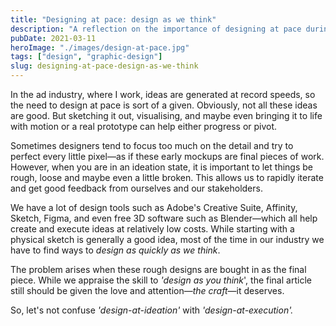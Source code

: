 ```yaml
---
title: "Designing at pace: design as we think"
description: "A reflection on the importance of designing at pace during the ideation phase in the advertising industry, and the distinction between rapid, rough mockups and the final, crafted execution."
pubDate: 2021-03-11
heroImage: "./images/design-at-pace.jpg"
tags: ["design", "graphic-design"]
slug: designing-at-pace-design-as-we-think
---
```


In the ad industry, where I work, ideas are generated at record speeds, so the need to design at pace is sort of a given. Obviously, not all these ideas are good. But sketching it out, visualising, and maybe even bringing it to life with motion or a real prototype can help either progress or pivot.

Sometimes designers tend to focus too much on the detail and try to perfect every little pixel—as if these early mockups are final pieces of work. However, when you are in an ideation state, it is important to let things be rough, loose and maybe even a little broken. This allows us to rapidly iterate and get good feedback from ourselves and our stakeholders.

We have a lot of design tools such as Adobe's Creative Suite, Affinity, Sketch, Figma, and even free 3D software such as Blender—which all help create and execute ideas at relatively low costs. While starting with a physical sketch is generally a good idea, most of the time in our industry we have to find ways to _design as quickly as we think_.

The problem arises when these rough designs are bought in as the final piece. While we appraise the skill to _'design as you think_', the final article still should be given the love and attention—_the craft_—it deserves.

So, let's not confuse _'design-at-ideation'_ with _'design-at-execution'._
